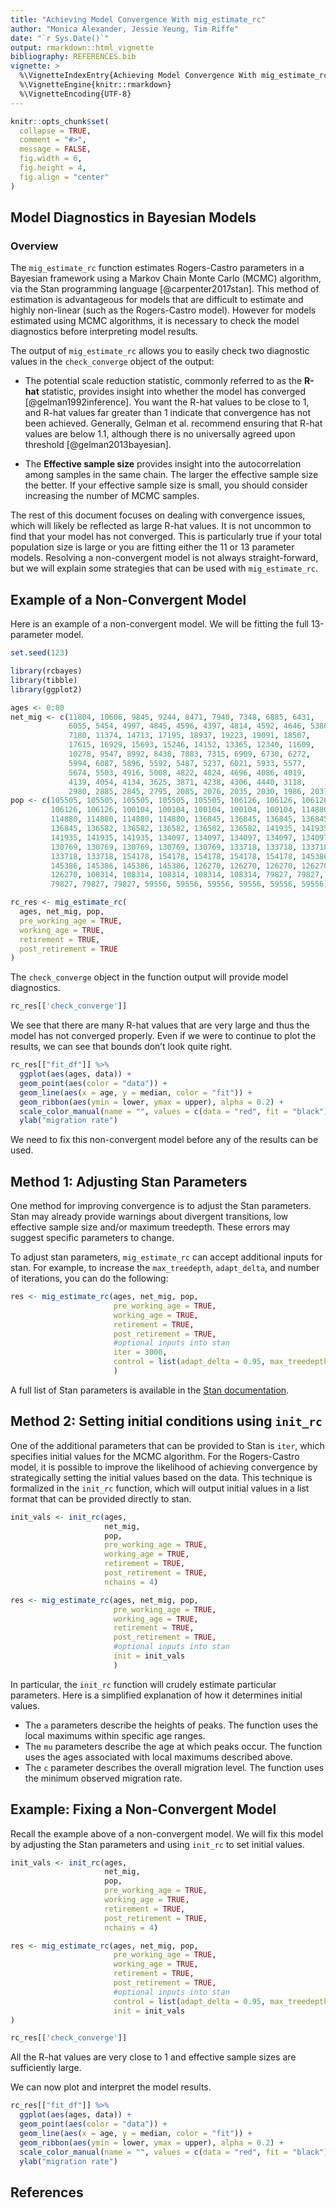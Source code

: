 ```yaml
---
title: "Achieving Model Convergence With mig_estimate_rc"
author: "Monica Alexander, Jessie Yeung, Tim Riffe"
date: "`r Sys.Date()`"
output: rmarkdown::html_vignette
bibliography: REFERENCES.bib
vignette: >
  %\VignetteIndexEntry{Achieving Model Convergence With mig_estimate_rc}
  %\VignetteEngine{knitr::rmarkdown}
  %\VignetteEncoding{UTF-8}
---
```


```r
knitr::opts_chunk$set(
  collapse = TRUE,
  comment = "#>",
  message = FALSE,
  fig.width = 6,
  fig.height = 4,
  fig.align = "center"
)
```


## Model Diagnostics in Bayesian Models

### Overview
The `mig_estimate_rc` function estimates Rogers-Castro parameters in a Bayesian framework using a Markov Chain Monte Carlo (MCMC) algorithm, via the Stan programming language [@carpenter2017stan]. This method of estimation is advantageous for models that are difficult to estimate and highly non-linear (such as the Rogers-Castro model). However for models estimated using MCMC algorithms, it is necessary to check the model diagnostics before interpreting model results. 

The output of `mig_estimate_rc` allows you to easily check two diagnostic values in the `check_converge` object of the output: 

* The potential scale reduction statistic, commonly referred to as the **R-hat** statistic, provides insight into whether the model has converged [@gelman1992inference]. You want the R-hat values to be close to 1, and R-hat values far greater than 1 indicate that convergence has not been achieved. Generally, Gelman et al. recommend ensuring that R-hat values are below 1.1, although there is no universally agreed upon threshold [@gelman2013bayesian].

* The **Effective sample size** provides insight into the autocorrelation among samples in the same chain. The larger the effective sample size the better. If your effective sample size is small, you should consider increasing the number of MCMC samples.

The rest of this document focuses on dealing with convergence issues, which will likely be reflected as large R-hat values. It is not uncommon to find that your model has not converged. This is particularly true if your total population size is large or you are fitting either the 11 or 13 parameter models. Resolving a non-convergent model is not always straight-forward, but we will explain some strategies that can be used with `mig_estimate_rc`. 

## Example of a Non-Convergent Model

Here is an example of a non-convergent model. We will be fitting the full 13-parameter model. 

```r
set.seed(123)
```

```r
library(rcbayes)
library(tibble)
library(ggplot2)

ages <- 0:80
net_mig <- c(11804, 10606, 9845, 9244, 8471, 7940, 7348, 6885, 6431, 
             6055, 5454, 4997, 4845, 4596, 4397, 4814, 4592, 4646, 5386, 
             7180, 11374, 14713, 17195, 18937, 19223, 19091, 18507, 
             17615, 16929, 15693, 15246, 14152, 13365, 12340, 11609, 
             10278, 9547, 8992, 8438, 7883, 7315, 6909, 6730, 6272, 
             5994, 6087, 5896, 5592, 5487, 5237, 6021, 5933, 5577, 
             5674, 5503, 4916, 5008, 4822, 4824, 4696, 4086, 4019, 
             4139, 4054, 4134, 3625, 3871, 4238, 4306, 4440, 3118, 
             2980, 2885, 2845, 2795, 2085, 2076, 2035, 2030, 1986, 2037)
pop <- c(105505, 105505, 105505, 105505, 105505, 106126, 106126, 106126, 
         106126, 106126, 100104, 100104, 100104, 100104, 100104, 114880, 
         114880, 114880, 114880, 114880, 136845, 136845, 136845, 136845, 
         136845, 136582, 136582, 136582, 136582, 136582, 141935, 141935, 
         141935, 141935, 141935, 134097, 134097, 134097, 134097, 134097, 
         130769, 130769, 130769, 130769, 130769, 133718, 133718, 133718, 
         133718, 133718, 154178, 154178, 154178, 154178, 154178, 145386, 
         145386, 145386, 145386, 145386, 126270, 126270, 126270, 126270, 
         126270, 108314, 108314, 108314, 108314, 108314, 79827, 79827, 
         79827, 79827, 79827, 59556, 59556, 59556, 59556, 59556, 59556)

rc_res <- mig_estimate_rc(
  ages, net_mig, pop, 
  pre_working_age = TRUE,
  working_age = TRUE,
  retirement = TRUE,
  post_retirement = TRUE
)
```

The `check_converge` object in the function output will provide model diagnostics. 

```r
rc_res[['check_converge']]
```

We see that there are many R-hat values that are very large and thus the model has not converged properly. Even if we were to continue to plot the results, we can see that bounds don't look quite right. 

```r
rc_res[["fit_df"]] %>%
  ggplot(aes(ages, data)) +
  geom_point(aes(color = "data")) +
  geom_line(aes(x = age, y = median, color = "fit")) +
  geom_ribbon(aes(ymin = lower, ymax = upper), alpha = 0.2) +
  scale_color_manual(name = "", values = c(data = "red", fit = "black")) +
  ylab("migration rate")
```

We need to fix this non-convergent model before any of the results can be used. 

## Method 1: Adjusting Stan Parameters

One method for improving convergence is to adjust the Stan parameters. Stan may already provide warnings about divergent transitions, low effective sample size and/or maximum treedepth. These errors may suggest specific parameters to change. 

To adjust stan parameters, `mig_estimate_rc` can accept additional inputs for stan. For example, to increase the `max_treedepth`, `adapt_delta`, and number of iterations, you can do the following: 

```r
res <- mig_estimate_rc(ages, net_mig, pop,
                       pre_working_age = TRUE,
                       working_age = TRUE,
                       retirement = TRUE,
                       post_retirement = TRUE,
                       #optional inputs into stan
                       iter = 3000,
                       control = list(adapt_delta = 0.95, max_treedepth = 10)
                       )
```

A full list of Stan parameters is available in the [Stan documentation](https://mc-stan.org/rstan/reference/stan.html). 

## Method 2: Setting initial conditions using `init_rc`

One of the additional parameters that can be provided to Stan is `iter`, which specifies initial values for the MCMC algorithm. For the Rogers-Castro model, it is possible to improve the likelihood of achieving convergence by strategically setting the initial values based on the data. This technique is formalized in the `init_rc` function, which will output initial values in a list format that can be provided directly to stan. 

```r
init_vals <- init_rc(ages, 
                     net_mig, 
                     pop, 
                     pre_working_age = TRUE,
                     working_age = TRUE,
                     retirement = TRUE,
                     post_retirement = TRUE,
                     nchains = 4)

res <- mig_estimate_rc(ages, net_mig, pop,
                       pre_working_age = TRUE,
                       working_age = TRUE,
                       retirement = TRUE,
                       post_retirement = TRUE,
                       #optional inputs into stan
                       init = init_vals
                       )
```

In particular, the `init_rc` function will crudely estimate particular parameters. Here is a simplified explanation of how it determines initial values. 

* The `a` parameters describe the heights of peaks. The function uses the local maximums within specific age ranges. 
* The `mu` parameters describe the age at which peaks occur. The function uses the ages associated with local maximums described above. 
* The `c` parameter describes the overall migration level. The function uses the minimum observed migration rate. 

## Example: Fixing a Non-Convergent Model

Recall the example above of a non-convergent model. We will fix this model by adjusting the Stan parameters and using `init_rc` to set initial values. 

```r
init_vals <- init_rc(ages, 
                     net_mig, 
                     pop, 
                     pre_working_age = TRUE,
                     working_age = TRUE,
                     retirement = TRUE,
                     post_retirement = TRUE,
                     nchains = 4)

res <- mig_estimate_rc(ages, net_mig, pop,
                       pre_working_age = TRUE,
                       working_age = TRUE,
                       retirement = TRUE,
                       post_retirement = TRUE,
                       #optional inputs into stan
                       control = list(adapt_delta = 0.95, max_treedepth = 10),
                       init = init_vals
)

rc_res[['check_converge']]
```

All the R-hat values are very close to 1 and effective sample sizes are sufficiently large. 

We can now plot and interpret the model results. 

```r
rc_res[["fit_df"]] %>%
  ggplot(aes(ages, data)) +
  geom_point(aes(color = "data")) +
  geom_line(aes(x = age, y = median, color = "fit")) +
  geom_ribbon(aes(ymin = lower, ymax = upper), alpha = 0.2) +
  scale_color_manual(name = "", values = c(data = "red", fit = "black")) +
  ylab("migration rate")
```

## References




